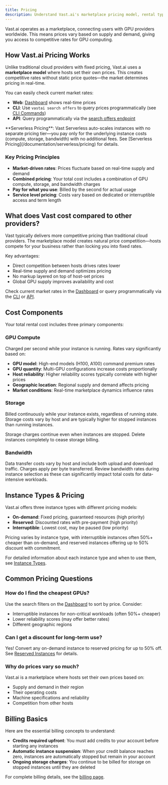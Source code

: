 ```yaml
---
title: Pricing
description: Understand Vast.ai's marketplace pricing model, rental types, reserved discounts, and costs for GPU instances.
---
```


<Tip>
Vast.ai operates as a marketplace, connecting users with GPU providers worldwide. This means prices vary based on supply and demand, giving you access to competitive rates for GPU computing.
</Tip>

## How Vast.ai Pricing Works

Unlike traditional cloud providers with fixed pricing, Vast.ai uses a **marketplace model** where hosts set their own prices. This creates competitive rates without static price quotes—the market determines pricing in real-time.

You can easily check current market rates:
- **Web**: [Dashboard](https://cloud.vast.ai/create/) shows real-time prices
- **CLI**: Use `vastai search offers` to query prices programmatically (see [CLI Commands](/cli/commands#search-offers))
- **API**: Query programmatically via the [search offers endpoint](/api-reference/introduction)

<Info>
**Serverless Pricing**: Vast Serverless auto-scales instances with no separate pricing tier—you pay only for the underlying instance costs (compute, storage, bandwidth) with no additional fees. See [Serverless Pricing](/documentation/serverless/pricing) for details.
</Info>

### Key Pricing Principles

- **Market-driven rates**: Prices fluctuate based on real-time supply and demand
- **Combined pricing**: Your total cost includes a combination of GPU compute, storage, and bandwidth charges
- **Pay for what you use**: Billed by the second for actual usage
- **Service level pricing**: Costs vary based on dedicated or interruptible access and term length

## What does Vast cost compared to other providers?

Vast typically delivers more competitive pricing than traditional cloud providers. The marketplace model creates natural price competition—hosts compete for your business rather than locking you into fixed rates.

Key advantages:
- Direct competition between hosts drives rates lower
- Real-time supply and demand optimizes pricing
- No markup layered on top of host-set prices
- Global GPU supply improves availability and cost

Check current market rates in the [Dashboard](https://cloud.vast.ai/create/) or query programmatically via the [CLI](/cli/commands#search-offers) or [API](/api-reference/introduction).

## Cost Components

Your total rental cost includes three primary components:

### GPU Compute
Charged per second while your instance is running. Rates vary significantly based on:
- **GPU model**: High-end models (H100, A100) command premium rates
- **GPU quantity**: Multi-GPU configurations increase costs proportionally
- **Host reliability**: Higher reliability scores typically correlate with higher prices
- **Geographic location**: Regional supply and demand affects pricing
- **Market conditions**: Real-time marketplace dynamics influence rates

### Storage
Billed continuously while your instance exists, regardless of running state. Storage costs vary by host and are typically higher for stopped instances than running instances.

<Warning>
Storage charges continue even when instances are stopped. Delete instances completely to cease storage billing.
</Warning>

### Bandwidth
Data transfer costs vary by host and include both upload and download traffic. Charges apply per byte transferred. Review bandwidth rates during instance selection as these can significantly impact total costs for data-intensive workloads.

## Instance Types & Pricing

Vast.ai offers three instance types with different pricing models:

- **On-demand**: Fixed pricing, guaranteed resources (high priority)
- **Reserved**: Discounted rates with pre-payment (high priority)
- **Interruptible**: Lowest cost, may be paused (low priority)

Pricing varies by instance type, with interruptible instances often 50%+ cheaper than on-demand, and reserved instances offering up to 50% discount with commitment.

For detailed information about each instance type and when to use them, see [Instance Types](/documentation/instances/choosing/instance-types).

## Common Pricing Questions

### How do I find the cheapest GPUs?

Use the search filters on the [Dashboard](https://cloud.vast.ai/create/) to sort by price. Consider:
- Interruptible instances for non-critical workloads (often 50%+ cheaper)
- Lower reliability scores (may offer better rates)
- Different geographic regions

### Can I get a discount for long-term use?

Yes! Convert any on-demand instance to reserved pricing for up to 50% off. See [Reserved Instances](/documentation/instances/choosing/reserved-instances) for details.

### Why do prices vary so much?

Vast.ai is a marketplace where hosts set their own prices based on:
- Supply and demand in their region
- Their operating costs
- Machine specifications and reliability
- Competition from other hosts

## Billing Basics

Here are the essential billing concepts to understand:

- **Credits required upfront**: You must add credits to your account before starting any instances
- **Automatic instance suspension**: When your credit balance reaches zero, instances are automatically stopped but remain in your account
- **Ongoing storage charges**: You continue to be billed for storage on stopped instances until they are deleted

For complete billing details, see the [billing page](/documentation/reference/billing).